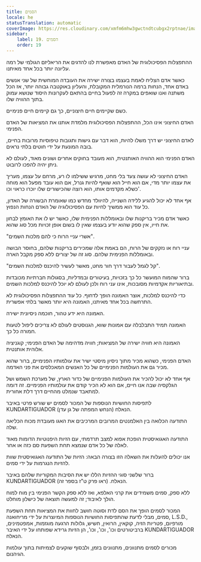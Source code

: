 ```yaml
---
title: הסמים
locale: he
statusTranslation: automatic
coverImage: https://res.cloudinary.com/xmfm6mhw3gwctndtcubgx2rptnae/image/upload/v1741354419/small_cover_la_gran_rebelion_28716e29d2.webp
sidebar:
    label: 19. הסמים
    order: 19
---
```

ההתפצלות הפסיכולוגית של האדם מאפשרת לנו להדגים את הריאליזם הגולמי של רמה עליונה יותר בכל אחד מאיתנו.

כאשר אדם הצליח לאמת בעצמו בצורה ישירה את העובדה המוחשית של שני אנשים באדם אחד, הנחות ברמה הנורמלית המקובלת, והעליון באוקטבה גבוהה יותר, אז הכל משתנה ואנו שואפים במקרה זה לפעול בחיים בהתאם לעקרונות היסוד שנושא עמוק בתוך ההוויה שלו.

כשם שקיימים חיים חיצוניים, כך גם קיימים חיים פנימיים.

האדם החיצוני אינו הכל, ההתפצלות הפסיכולוגית מלמדת אותנו את המציאות של האדם הפנימי.

לאדם החיצוני יש דרך משלו להיות, הוא דבר עם גישות ותגובות טיפוסיות מרובות בחיים, בובה המונעת על ידי חוטים בלתי נראים.

האדם הפנימי הוא ההוויה האותנטית, הוא מעובד בחוקים אחרים ושונים מאוד, לעולם לא ניתן יהיה להפכו לרובוט.

האדם החיצוני לא עושה צעד בלי מחט, מרגיש ששילמו לו רע, מרחם על עצמו, מעריך את עצמו יותר מדי, אם הוא חייל הוא שואף להיות גנרל, אם הוא עובד מפעל הוא מוחה כשלא מקדמים אותו, הוא רוצה שהכישורים שלו יוכרו כראוי וכו'.

אף אחד לא יכול להגיע ללידה השנייה, להיוולד מחדש כמו שאומרת הבשורה של האדון, כל עוד הוא ממשיך לחיות עם הפסיכולוגיה של האדם הנחות הנפוץ.

כאשר אדם מכיר בריקנות שלו ובאומללות הפנימית שלו, כאשר יש לו את האומץ לבחון את חייו, אין ספק שהוא יודע בעצמו שאין לו בשום אופן זכויות מכל סוג שהוא.

"אשרי עניי הרוח כי להם מלכות השמים".

עניי רוח או נזקקים של הרוח, הם באמת אלה שמכירים בריקנות שלהם, בחוסר הבושה ובאומללות הפנימית שלהם. סוג זה של יצורים ללא ספק מקבל הארה.

"קל לגמל לעבור דרך חור מחט, מאשר לעשיר להיכנס למלכות השמים".

ברור שהמוח המועשר כל כך בזכויות, בעיטורים ובמדליות, בסגולות חברתיות מכובדות ובתיאוריות אקדמיות מסובכות, אינו עני רוח ולכן לעולם לא יוכל להיכנס למלכות השמים.

כדי להיכנס למלכות, אוצר האמונה הופך לדחוף. כל עוד ההתפצלות הפסיכולוגית לא התרחשה בכל אחד מאיתנו, האמונה היא יותר מאשר בלתי אפשרית.

האמונה היא ידע טהור, חוכמה ניסיונית ישירה.

האמונה תמיד התבלבלה עם אמונות שווא, הגנוסטים לעולם לא צריכים ליפול לטעות חמורה כל כך.

האמונה היא חוויה ישירה של המציאות; חוויה מדהימה של האדם הפנימי; קוגניציה אלוהית אותנטית.

האדם הפנימי, כשהוא מכיר מתוך ניסיון מיסטי ישיר את עולמותיו הפנימיים, ברור שהוא מכיר גם את העולמות הפנימיים של כל האנשים המאכלסים את פני האדמה.

אף אחד לא יכול להכיר את העולמות הפנימיים של כדור הארץ, של מערכת השמש ושל הגלקסיה שבה אנו חיים, אם הוא לא הכיר קודם את עולמותיו הפנימיים. זה דומה למתאבד שנמלט מהחיים דרך דלת אחורית.

לתפיסות החושיות הנוספות של המכור לסמים יש שורש פרטי באיבר KUNDARTIGUADOR הנאלח (הנחש המפתה של גן עדן).

התודעה הכלואה בין האלמנטים המרובים המרכיבים את האגו מעובדת מכוח הכליאה שלה.

התודעה האגואיסטית הופכת אפוא למצב תרדמתי, עם הזיות היפנוטיות הדומות מאוד לאלה של כל אדם שנמצא תחת השפעת סם כזה או אחר.

אנו יכולים להעלות את השאלה הזו בצורה הבאה: הזיות של התודעה האגואיסטית שוות להזיות הנגרמות על ידי סמים.

ברור שלשני סוגי ההזיות הללו יש את הסיבות המקוריות שלהם באיבר KUNDARTIGUADOR הנאלח. (ראו פרק ט"ז בספר זה).

ללא ספק, סמים משמידים את קרני האלפא, ואז ללא ספק הקשר הפנימי בין מוח למוח הולך לאיבוד; זה למעשה תוצאה של כישלון מוחלט.

המכור לסמים הופך את הסם לדת וסוטה חושב לחוות את המציאות תחת השפעת סמים, מבלי לדעת שהתפיסות החושיות הנוספות המיוצרות על ידי מריחואנה, L.S.D., מורפיום, פטריות הזיה, קוקאין, הרואין, חשיש, גלולות הרגעה מוגזמות, אמפטמינים, ברביטורטים וכו', וכו', וכו', הן הזיות גרידא שפותחו על ידי האיבר KUNDARTIGUADOR הנאלח.

מכורים לסמים מתנוונים, מתנוונים בזמן, ולבסוף שוקעים לצמיתות בתוך עולמות הגיהנום.

